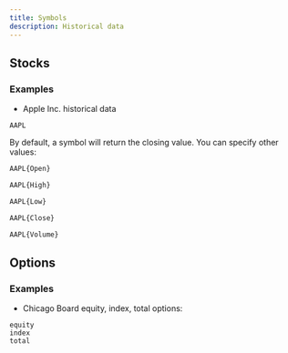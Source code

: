 ```yaml
---
title: Symbols
description: Historical data
---
```


## Stocks

### Examples

- Apple Inc. historical data

```
AAPL
```

By default, a symbol will return the closing value. You can specify other values:


```txt tab="Open"
AAPL{Open}
```

```txt tab="High"
AAPL{High}
```

```txt tab="Low"
AAPL{Low}
```

```txt tab="Close"
AAPL{Close}
```

```txt tab="Volume"
AAPL{Volume}
```

## Options

### Examples

- Chicago Board equity, index, total options:

```
equity
index
total
```
